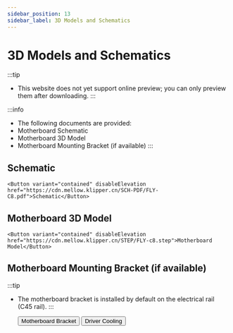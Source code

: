 ```yaml
---
sidebar_position: 13
sidebar_label: 3D Models and Schematics
---
```



# 3D Models and Schematics


:::tip
* This website does not yet support online preview; you can only preview them after downloading.
:::

:::info
* The following documents are provided:
* Motherboard Schematic
* Motherboard 3D Model
* Motherboard Mounting Bracket (if available)
:::

## Schematic

    <Button variant="contained" disableElevation href="https://cdn.mellow.klipper.cn/SCH-PDF/FLY-C8.pdf">Schematic</Button>


## Motherboard 3D Model

    <Button variant="contained" disableElevation href="https://cdn.mellow.klipper.cn/STEP/FLY-c8.step">Motherboard Model</Button>


## Motherboard Mounting Bracket (if available)

:::tip
* The motherboard bracket is installed by default on the electrical rail (C45 rail).
:::

    <Button variant="contained" disableElevation href="https://www.printables.com/model/574200-fly-c8-motherboard-bracket">Motherboard Bracket</Button>
    <Button variant="contained" disableElevation href="https://www.printables.com/model/572887-fly-c8-stepper-driver-fan-duct-5015-qu-dong-san-re">Driver Cooling</Button>